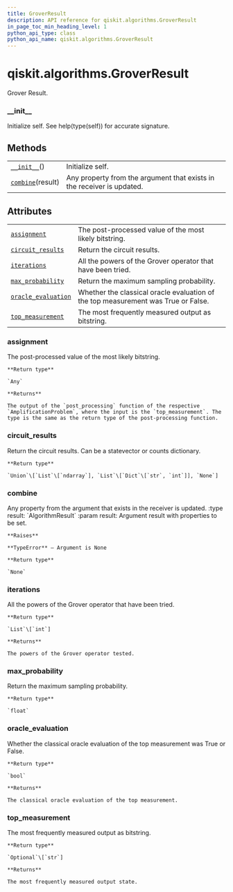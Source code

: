 ```yaml
---
title: GroverResult
description: API reference for qiskit.algorithms.GroverResult
in_page_toc_min_heading_level: 1
python_api_type: class
python_api_name: qiskit.algorithms.GroverResult
---
```


<span id="qiskit-algorithms-groverresult" />

# qiskit.algorithms.GroverResult

<Class id="qiskit.algorithms.GroverResult" isDedicatedPage={true} github="https://github.com/qiskit/qiskit/tree/stable/0.17/qiskit/algorithms/amplitude_amplifiers/grover.py" signature="GroverResult" modifiers="class">
  Grover Result.

  ### \_\_init\_\_

  <Function id="qiskit.algorithms.GroverResult.__init__" signature="__init__()">
    Initialize self. See help(type(self)) for accurate signature.
  </Function>

  ## Methods

  |                                                                                                       |                                                                        |
  | ----------------------------------------------------------------------------------------------------- | ---------------------------------------------------------------------- |
  | [`__init__`](#qiskit.algorithms.GroverResult.__init__ "qiskit.algorithms.GroverResult.__init__")()    | Initialize self.                                                       |
  | [`combine`](#qiskit.algorithms.GroverResult.combine "qiskit.algorithms.GroverResult.combine")(result) | Any property from the argument that exists in the receiver is updated. |

  ## Attributes

  |                                                                                                                             |                                                                                   |
  | --------------------------------------------------------------------------------------------------------------------------- | --------------------------------------------------------------------------------- |
  | [`assignment`](#qiskit.algorithms.GroverResult.assignment "qiskit.algorithms.GroverResult.assignment")                      | The post-processed value of the most likely bitstring.                            |
  | [`circuit_results`](#qiskit.algorithms.GroverResult.circuit_results "qiskit.algorithms.GroverResult.circuit_results")       | Return the circuit results.                                                       |
  | [`iterations`](#qiskit.algorithms.GroverResult.iterations "qiskit.algorithms.GroverResult.iterations")                      | All the powers of the Grover operator that have been tried.                       |
  | [`max_probability`](#qiskit.algorithms.GroverResult.max_probability "qiskit.algorithms.GroverResult.max_probability")       | Return the maximum sampling probability.                                          |
  | [`oracle_evaluation`](#qiskit.algorithms.GroverResult.oracle_evaluation "qiskit.algorithms.GroverResult.oracle_evaluation") | Whether the classical oracle evaluation of the top measurement was True or False. |
  | [`top_measurement`](#qiskit.algorithms.GroverResult.top_measurement "qiskit.algorithms.GroverResult.top_measurement")       | The most frequently measured output as bitstring.                                 |

  ### assignment

  <Attribute id="qiskit.algorithms.GroverResult.assignment">
    The post-processed value of the most likely bitstring.

    **Return type**

    `Any`

    **Returns**

    The output of the `post_processing` function of the respective `AmplificationProblem`, where the input is the `top_measurement`. The type is the same as the return type of the post-processing function.
  </Attribute>

  ### circuit\_results

  <Attribute id="qiskit.algorithms.GroverResult.circuit_results">
    Return the circuit results. Can be a statevector or counts dictionary.

    **Return type**

    `Union`\[`List`\[`ndarray`], `List`\[`Dict`\[`str`, `int`]], `None`]
  </Attribute>

  ### combine

  <Function id="qiskit.algorithms.GroverResult.combine" signature="combine(result)">
    Any property from the argument that exists in the receiver is updated. :type result: `AlgorithmResult` :param result: Argument result with properties to be set.

    **Raises**

    **TypeError** – Argument is None

    **Return type**

    `None`
  </Function>

  ### iterations

  <Attribute id="qiskit.algorithms.GroverResult.iterations">
    All the powers of the Grover operator that have been tried.

    **Return type**

    `List`\[`int`]

    **Returns**

    The powers of the Grover operator tested.
  </Attribute>

  ### max\_probability

  <Attribute id="qiskit.algorithms.GroverResult.max_probability">
    Return the maximum sampling probability.

    **Return type**

    `float`
  </Attribute>

  ### oracle\_evaluation

  <Attribute id="qiskit.algorithms.GroverResult.oracle_evaluation">
    Whether the classical oracle evaluation of the top measurement was True or False.

    **Return type**

    `bool`

    **Returns**

    The classical oracle evaluation of the top measurement.
  </Attribute>

  ### top\_measurement

  <Attribute id="qiskit.algorithms.GroverResult.top_measurement">
    The most frequently measured output as bitstring.

    **Return type**

    `Optional`\[`str`]

    **Returns**

    The most frequently measured output state.
  </Attribute>
</Class>

